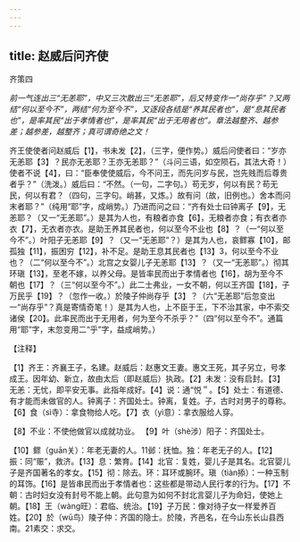 ```yaml
---
---
---
```

title: 赵威后问齐使
---



齐策四

*前一气连出三“无恙耶”，中又三次散出三“无恙耶”，后又特变作一“尚存乎”？又两结“何以至今不”，两结“何为至今不”，又逐段各结是“养其民者也”，是“息其民者也”，是率其民“出于孝情者也”，是率其民“出于无用者也”。章法越整齐、越参差；越参差，越整齐；真可谓奇绝之文！*

齐王使使者问赵威后【1】，书未发【2】，（三字，便作势。）威后问使者曰：“岁亦无恙耶【3】？民亦无恙耶？王亦无恙耶？”（斗问三语，如空陨石，其法大奇！）使者不说【4】，曰：“臣奉使使威后，今不问王，而先问岁与民，岂先贱而后尊贵者乎？”（洗泼。）威后曰：“不然。（一句，二字句。）苟无岁，何以有民？苟无民，何以有君？（四句，三字句。峭甚，又炼。）故有问（故，旧例也。）舍本而问末者耶？”（纯用“耶”字，成峭势。）乃进而问之曰：“齐有处士曰钟离子【9】，无恙耶？（又一“无恙耶”。）是其为人也，有粮者亦食【6】，无粮者亦食；有衣者亦衣【7】，无衣者亦衣。是助王养其民者也，何以至今不业也【8】？（一“何以至今不”。）叶阳子无恙耶【9】？（又一“无恙耶”？）是其为人也，哀鳏寡【10】，邮孤独【11】，振困穷【12】，补不足。是助王息其民者也【13】3，何以至今不业也？（二“何以至今不”。）北宫之女婴儿子无恙耶【13】？（又一“无恙耶”。）彻其环瑱【13】，至老不嫁，以养父母。是皆率民而出于孝情者也【16】，胡为至今不朝也【17】？（三“何以至今不”。）此二士弗业，一女不朝，何以王齐国【18】，子万民乎【19】？（忽作一收。）於陵子仲尚存乎【3】？（六“无恙耶”后忽变出一“尚存乎”？真是寄情奇笔！）是其为人也，上不臣于王，下不治其家，中不索交诸侯【20】。此率民而出于无用者，何为至今不杀乎？”（四“何以至今不”。通篇用“耶”字，末忽变用二“乎”字，益成峭势。）

【注释】

【1】齐王：齐襄王子，名建。赵威后：赵惠文王妻。惠文王死，其子另立，号孝成王。因年幼、新立，故由太后（即赵威后）执政。【2】未发：没有启封。【3】无恙：无忧，即平安无事。此指年成好。【4】说：通“悦＂。【5】处士：有道德、有才能而未做官的人。钟离子：齐国处士。钟离，复姓。子，古时对男子的尊称。【6】食（sì寺）：拿食物给人吃。【7】衣（yì意）：拿衣服给人穿。

【8】不业：不使他做官以成就功业。
【9】叶（shè涉）阳子：齐国处士。

【10】鳏（guān关）：年老无妻的人。11邺：抚恤。独：年老无子的人。【12】振：同“赈”，救济。【13】息：繁育。【14】北官：复姓，婴儿子是其名。北官婴儿子是齐国著名的孝女。【15】彻：除去。环：耳环或腕环。瑱（tiàn掭）：一种玉制的耳饰。【16】是皆串民而出于孝情者也：这些都是带动人民行孝的行为。【17】不朝：古时妇女没有封号不能上朝。此句意为如何不封北言婴儿子为命妇，使她上朝。【18】王（wàng旺）：君临、统治。【19】子万民：像对待子女一样爱养百姓。【20】於（wū鸟）陵子仲：齐国的隐士。於陵，齐邑名，在今山东长山县西南。21素交：求交。